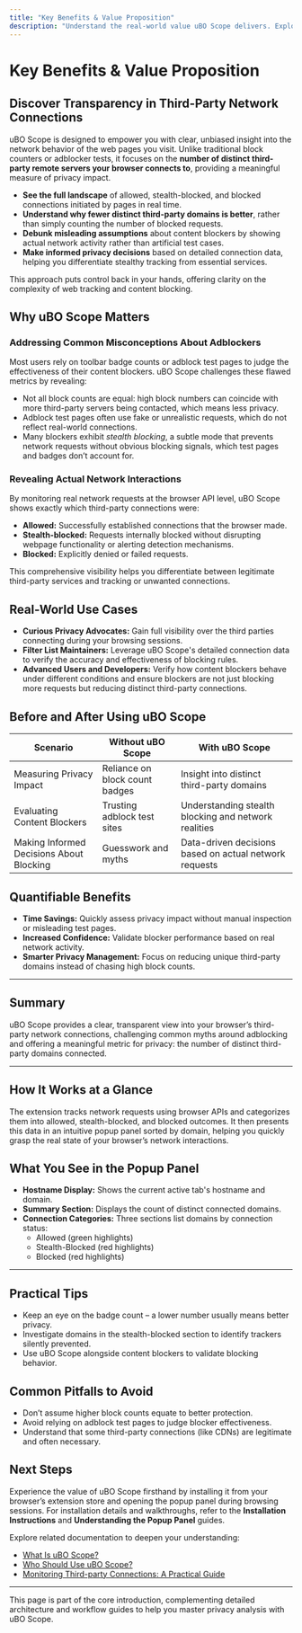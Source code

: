 ```yaml
---
title: "Key Benefits & Value Proposition"
description: "Understand the real-world value uBO Scope delivers. Explore how the extension helps users visualize and assess third-party network connections, debunk common myths about adblockers, and enables informed privacy decisions."
---
```


# Key Benefits & Value Proposition

## Discover Transparency in Third-Party Network Connections

uBO Scope is designed to empower you with clear, unbiased insight into the network behavior of the web pages you visit. Unlike traditional block counters or adblocker tests, it focuses on the **number of distinct third-party remote servers your browser connects to**, providing a meaningful measure of privacy impact.

- **See the full landscape** of allowed, stealth-blocked, and blocked connections initiated by pages in real time.
- **Understand why fewer distinct third-party domains is better**, rather than simply counting the number of blocked requests.
- **Debunk misleading assumptions** about content blockers by showing actual network activity rather than artificial test cases.
- **Make informed privacy decisions** based on detailed connection data, helping you differentiate stealthy tracking from essential services.

This approach puts control back in your hands, offering clarity on the complexity of web tracking and content blocking.

## Why uBO Scope Matters

### Addressing Common Misconceptions About Adblockers

Most users rely on toolbar badge counts or adblock test pages to judge the effectiveness of their content blockers. uBO Scope challenges these flawed metrics by revealing:

- Not all block counts are equal: high block numbers can coincide with more third-party servers being contacted, which means less privacy.
- Adblock test pages often use fake or unrealistic requests, which do not reflect real-world connections.
- Many blockers exhibit _stealth blocking_, a subtle mode that prevents network requests without obvious blocking signals, which test pages and badges don’t account for.

### Revealing Actual Network Interactions

By monitoring real network requests at the browser API level, uBO Scope shows exactly which third-party connections were:

- **Allowed:** Successfully established connections that the browser made.
- **Stealth-blocked:** Requests internally blocked without disrupting webpage functionality or alerting detection mechanisms.
- **Blocked:** Explicitly denied or failed requests.

This comprehensive visibility helps you differentiate between legitimate third-party services and tracking or unwanted connections.

## Real-World Use Cases

- **Curious Privacy Advocates:** Gain full visibility over the third parties connecting during your browsing sessions.
- **Filter List Maintainers:** Leverage uBO Scope's detailed connection data to verify the accuracy and effectiveness of blocking rules.
- **Advanced Users and Developers:** Verify how content blockers behave under different conditions and ensure blockers are not just blocking more requests but reducing distinct third-party connections.

## Before and After Using uBO Scope

| Scenario                                | Without uBO Scope                  | With uBO Scope                          |
|-----------------------------------------|-----------------------------------|---------------------------------------|
| Measuring Privacy Impact                 | Reliance on block count badges     | Insight into distinct third-party domains |
| Evaluating Content Blockers             | Trusting adblock test sites         | Understanding stealth blocking and network realities |
| Making Informed Decisions About Blocking| Guesswork and myths                 | Data-driven decisions based on actual network requests |

## Quantifiable Benefits

- **Time Savings:** Quickly assess privacy impact without manual inspection or misleading test pages.
- **Increased Confidence:** Validate blocker performance based on real network activity.
- **Smarter Privacy Management:** Focus on reducing unique third-party domains instead of chasing high block counts.

---

## Summary

uBO Scope provides a clear, transparent view into your browser’s third-party network connections, challenging common myths around adblocking and offering a meaningful metric for privacy: the number of distinct third-party domains connected.


---

## How It Works at a Glance

The extension tracks network requests using browser APIs and categorizes them into allowed, stealth-blocked, and blocked outcomes. It then presents this data in an intuitive popup panel sorted by domain, helping you quickly grasp the real state of your browser’s network interactions.

## What You See in the Popup Panel

- **Hostname Display:** Shows the current active tab's hostname and domain.
- **Summary Section:** Displays the count of distinct connected domains.
- **Connection Categories:** Three sections list domains by connection status:
  - Allowed (green highlights)
  - Stealth-Blocked (red highlights)
  - Blocked (red highlights)


---

## Practical Tips

- Keep an eye on the badge count – a lower number usually means better privacy.
- Investigate domains in the stealth-blocked section to identify trackers silently prevented.
- Use uBO Scope alongside content blockers to validate blocking behavior.

## Common Pitfalls to Avoid

- Don’t assume higher block counts equate to better protection.
- Avoid relying on adblock test pages to judge blocker effectiveness.
- Understand that some third-party connections (like CDNs) are legitimate and often necessary.

## Next Steps

Experience the value of uBO Scope firsthand by installing it from your browser’s extension store and opening the popup panel during browsing sessions. For installation details and walkthroughs, refer to the **Installation Instructions** and **Understanding the Popup Panel** guides.

Explore related documentation to deepen your understanding:

- [What Is uBO Scope?](./what-is-ubo-scope)
- [Who Should Use uBO Scope?](./target-audience-use-cases)
- [Monitoring Third-party Connections: A Practical Guide](../../guides/core-workflows/monitoring-connections)


---

This page is part of the core introduction, complementing detailed architecture and workflow guides to help you master privacy analysis with uBO Scope.